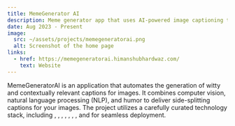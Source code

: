 ```yaml
---
title: MemeGenerator AI
description: Meme generator app that uses AI-powered image captioning to generate funny captions for your images.
date: Aug 2023 - Present
image:
  src: ~/assets/projects/memegeneratorai.png
  alt: Screenshot of the home page
links:
  - href: https://memegeneratorai.himanshubhardwaz.com/
    text: Website
---
```


MemeGeneratorAI is an application that automates the generation of witty and contextually relevant captions for images. 
It combines computer vision, natural language processing (NLP), and humor to deliver side-splitting captions for your images. 
The project utilizes a carefully curated technology stack, including <TechPill id='microsoft-azure' />, <TechPill id='remix-run' />, <TechPill id='prisma' />, <TechPill id='typescript' />, <TechPill id='postgres' />, <TechPill id='tailwind' />, <TechPill id='cloudinary' />, and <TechPill id='vercel' /> for seamless deployment.